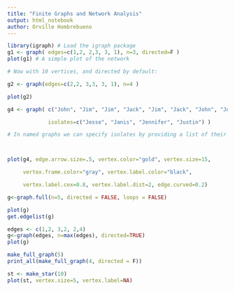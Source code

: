 ```yaml
---
title: "Finite Graphs and Network Analysis"
output: html_notebook
author: Orville Hombrebueno
---
```


```r
library(igraph) # Load the igraph package
g1 <- graph( edges=c(1,2, 2,3, 3, 1), n=3, directed=F ) 
plot(g1) # A simple plot of the network 
```

```r
# Now with 10 vertices, and directed by default:

g2 <- graph(edges=c(2,2, 3,3, 3, 1), n=4 )

plot(g2) 
```

```r
g4 <- graph( c("John", "Jim", "Jim", "Jack", "Jim", "Jack", "John", "John"), 

             isolates=c("Jesse", "Janis", "Jennifer", "Justin") )  

# In named graphs we can specify isolates by providing a list of their names.



plot(g4, edge.arrow.size=.5, vertex.color="gold", vertex.size=15, 

     vertex.frame.color="gray", vertex.label.color="black",

     vertex.label.cex=0.8, vertex.label.dist=2, edge.curved=0.2) 
```

```r
g<-graph.full(n=5, directed = FALSE, loops = FALSE)

plot(g)
get.edgelist(g)
```


```r
edges <- c(1,2, 3,2, 2,4)
g<-graph(edges, n=max(edges), directed=TRUE)
plot(g)
```

```r
make_full_graph(5)
print_all(make_full_graph(4, directed = F))
```

```r
st <- make_star(10)
plot(st, vertex.size=5, vertex.label=NA)
```

